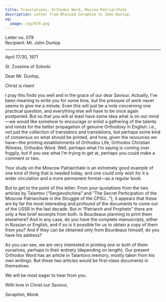 ```yaml
---
title: Translations, Orthodox Word, Moscow Patriarchate
description: Letter from Blessed Seraphim to John Dunlop.
og:
  image: /og/079.png
---
```


<div style={{textAlign:'right', fontFamily:'monospace'}}>Letter no. 079</div>
<div style={{textAlign:'left', fontFamily:'monospace'}}>Recipient: Mr. John Dunlop</div>

---

April 17/30, 1971

St. Zossima of Solovki

Dear Mr. Dunlop,

Christ is risen!

I pray this finds you well and in the grace of our dear Saviour. Actually, I’ve been meaning to write you for some time, but the pressure of work never seems to give me a minute. Even this will just be a note concerning one practical question, and everything else will have to be once again postponed. But so that you will at least have some idea what is on our mind—we would like somehow to encourage or enlist a gathering of the talents and minds for the better propagation of genuine Orthodoxy in English: i.e., not just the collection of translators and translations, but perhaps some kind of consensus on what should be printed, and how, given the resources we have—the printing establishments of Orthodox Life, Orthodox Christian Witness, Orthodox Word. Well, perhaps what I’m saying is coming over foggily, but if you see what I’m trying to get at, perhaps you could make a comment or two.

Your study on the Moscow Patriarchate is an extremely good example of one kind of thing that is needed today, and one could only wish for it a wider circulation and a more permanent format—as a regular book.

But to get to the point of this letter: From your quotations from the two articles by Talantov (“Sergievshchina” and “The Secret Participation of the Moscow Patriarchate in the Struggle of the CPSU…”), it appears that these are by far the most interesting and profound of the documents to come out of the USSR in the last decade. But in “Patriarch and Prophets” there are only a few brief excerpts from both. Is Bourdeaux planning to print them elsewhere? And in any case, do you have the complete manuscripts, either in Russian or English, and if so is it possible for us to obtain a copy of them from you? And if they can be obtained only from Bourdeaux himself, do you have his address?

As you can see, we are very interested in printing one or both of them ourselves, perhaps in their entirety (depending on length). Our present Orthodox Word has an article in Talantovs memory, mostly taken from his own writings. But these two articles would be first-class documents in themselves.

We will be most eager to hear from you.

With love in Christ our Saviour,

Seraphim, Monk